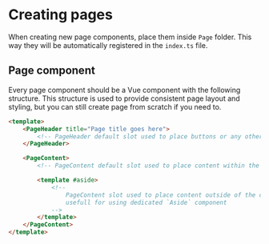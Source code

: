 <Meta title="Creating pages" />

# Creating pages

When creating new page components, place them inside `Page` folder. This way they will be automatically registered in the `index.ts` file.

## Page component

Every page component should be a Vue component with the following structure. This structure is used to provide consistent page layout and styling, but you can still create page from scratch if you need to.

```html
<template>
    <PageHeader title="Page title goes here">
        <!-- PageHeader default slot used to place buttons or any other markup inside the PageHeader -->
    </PageHeader>

    <PageContent>
        <!-- PageContent default slot used to place content within the container -->

        <template #aside>
            <!--
                PageContent slot used to place content outside of the container,
                usefull for using dedicated `Aside` component
            -->
        </template>
    </PageContent>
</template>
```
